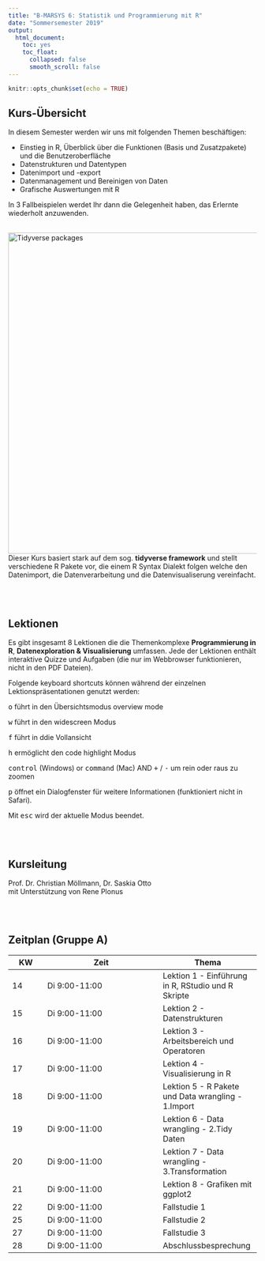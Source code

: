 ```yaml
---
title: "B-MARSYS 6: Statistik und Programmierung mit R"
date: "Sommersemester 2019"
output: 
  html_document:
    toc: yes
    toc_float:
      collapsed: false
      smooth_scroll: false
---
```


```r
knitr::opts_chunk$set(echo = TRUE)
```

<style>
<!-- /* On screens that are 768px or more show the background image on the left*/ -->
@media screen and (min-width: 768px) {
body {
  background-image: url("img_site/satellite_great_barrier_reef_2_2.jpg");
    background-repeat: no-repeat;
    background-attachment: fixed;
    background-position: left;
    background-size: 25% 100%;
  }
}
</style>


## Kurs-Übersicht

In diesem Semester werden wir uns mit folgenden Themen beschäftigen:

- Einstieg in R, Überblick über die Funktionen (Basis und Zusatzpakete) und die Benutzeroberfläche
- Datenstrukturen und Datentypen
- Datenimport und -export
- Datenmanagement und Bereinigen von Daten
- Grafische Auswertungen mit R

In 3 Fallbeispielen werdet Ihr dann die Gelegenheit haben, das Erlernte wiederholt anzuwenden.

<br>
<img src="img_site/Tidyverse_packages.png" alt="Tidyverse packages" style="float:left;clear:left;width:650px;border:0;padding:0% 4% 0% 0%;"/>

<br>

Dieser Kurs basiert stark auf dem sog. **tidyverse framework** und stellt verschiedene R Pakete vor, die einem R Syntax Dialekt folgen welche den Datenimport, die Datenverarbeitung und die Datenvisualiserung vereinfacht.

<br>
<br>

## Lektionen

Es gibt insgesamt 8 Lektionen die die Themenkomplexe **Programmierung in R**, **Datenexploration & Visualisierung** umfassen. Jede der Lektionen enthält interaktive Quizze und Aufgaben (die nur im Webbrowser funktionieren, nicht in den PDF Dateien).

Folgende keyboard shortcuts können während der einzelnen Lektionspräsentationen genutzt werden:


<kbd>o</kbd> führt in den Übersichtsmodus overview mode

<kbd>w</kbd> führt in den widescreen Modus

<kbd>f</kbd> führt in ddie Vollansicht

<kbd>h</kbd> ermöglicht den code highlight Modus

<kbd>control</kbd> (Windows) or <kbd>command</kbd> (Mac) AND <kbd>+</kbd> / <kbd>-</kbd> um rein oder raus zu zoomen<br>

<kbd>p</kbd> öffnet ein Dialogfenster für weitere Informationen (funktioniert nicht in Safari).

Mit <kbd>esc</kbd> wird der aktuelle Modus beendet.

<br>
<br>

## Kursleitung

Prof. Dr. Christian Möllmann, Dr. Saskia Otto
<br>
mit Unterstützung von Rene Plonus

<br>
<br>


## Zeitplan (Gruppe A)

KW | Zeit | Thema
----|-------------|-----------
14  | Di 9:00-11:00 | Lektion 1 - Einführung in R, RStudio und R Skripte
15 | Di 9:00-11:00 | Lektion 2 - Datenstrukturen
16  | Di 9:00-11:00 | Lektion 3 - Arbeitsbereich und Operatoren
17  | Di 9:00-11:00 | Lektion 4 - Visualisierung in R
18  | Di 9:00-11:00 | Lektion 5 - R Pakete und Data wrangling - 1.Import
19  | Di 9:00-11:00  | Lektion 6 - Data wrangling - 2.Tidy Daten
20  | Di 9:00-11:00  | Lektion 7 - Data wrangling - 3.Transformation
21  | Di 9:00-11:00  | Lektion 8 - Grafiken mit ggplot2
22  | Di 9:00-11:00  | Fallstudie 1
25  | Di 9:00-11:00  | Fallstudie 2
27  | Di 9:00-11:00  | Fallstudie 3
28  | Di 9:00-11:00  | Abschlussbesprechung
